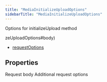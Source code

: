 ```yaml
---
title: "MediaInitializeUploadOptions"
sidebarTitle: "MediaInitializeUploadOptions"
---
```


Options for initializeUpload method

zeUploadOptions#body)
- [requestOptions](/xdks/typescript/reference/interfaces/MediaInitializeUploadOptions#requestoptions)

## Properties

<ParamField name="body" type="[`MediaInitializeUploadRequest`](/xdks/typescript/reference/interfaces/MediaInitializeUploadRequest)">
Request body
</ParamField>





<ParamField name="requestOptions" type="[`RequestOptions`](/xdks/typescript/reference/interfaces/RequestOptions)">
Additional request options
</ParamField>



